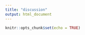 ```yaml
---
title: "discussion"
output: html_document
---
```


```r
knitr::opts_chunk$set(echo = TRUE)
```
